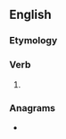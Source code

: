 ==English==

===Etymology===
{{suffix|shame|est|lang=en}}

===Verb===
{{head|en|verb form}}

# {{en-archaic second-person singular of|shame|lang=en}}

===Anagrams===
* {{anagrams|en|smeaths}}